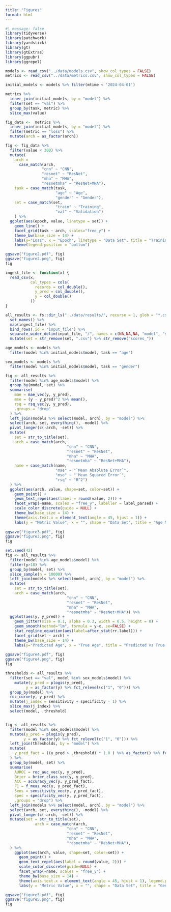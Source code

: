 ```yaml
---
title: "Figures"
format: html
---
```


```r
#| message: false
library(tidyverse)
library(patchwork)
library(yardstick)
library(gt)
library(gtExtras)
library(ggpubr)
library(ggrepel)

models <- read_csv("../data/models.csv", show_col_types = FALSE)
metrics <- read_csv("../data/metrics.csv", show_col_types = FALSE)

initial_models <- models %>% filter(mtime < '2024-04-01')
```

```r
metrics %>%
  inner_join(initial_models, by = "model") %>%
  filter(set == "val") %>%
  group_by(task, metric) %>%
  slice_max(value)
```
```r
fig_data <-  metrics %>%
  inner_join(initial_models, by = "model") %>%
  filter(metric == "loss") %>%
  mutate(arch = as_factor(arch))

fig <- fig_data %>%
  filter(value < 300) %>%
  mutate(
    arch =
      case_match(arch,
                "cnn" ~ "CNN",
                "resnet" ~ "ResNet",
                "mha" ~ "MHA",
                "resnetmha" ~ "ResNet+MHA"),
    task = case_match(task,
                      "age" ~ "Age",
                      "gender" ~ "Gender"),
    set = case_match(set,
                      "train" ~ "Training",
                      "val" ~ "Validation")
    ) %>%
  ggplot(aes(epoch, value, linetype = set)) +
    geom_line() + 
    facet_grid(task ~ arch, scales="free_y") +
    theme_bw(base_size = 14) +
    labs(y="Loss", x = "Epoch", linetype = "Data Set", title = "Training and Validation Losses by Model and Task") +
    theme(legend.position = "bottom")

ggsave("figure2.pdf", fig)
ggsave("figure2.png", fig)
fig
```




```r
ingest_file <- function(x) {
  read_csv(x,
           col_types = cols(
             records = col_double(),
             y_pred = col_double(),
             y = col_double()
           ))
}

all_results <- fs::dir_ls("../data/results/", recurse = 1, glob = "*.csv") %>%
  set_names() %>%
  map(ingest_file) %>%
  bind_rows(.id = "input_file") %>%
  separate_wider_delim(input_file, "/", names = c(NA,NA,NA, "model", "set")) %>%
  mutate(set = str_remove(set, ".csv") %>% str_remove("scores_"))
```

```r
age_models <- models %>%
  filter(model %in% initial_models$model, task == "age")

sex_models <- models %>%
  filter(model %in% initial_models$model, task == "gender")

fig <- all_results %>%
  filter(model %in% age_models$model) %>%
  group_by(model, set) %>%
  summarise(
    mae = mae_vec(y, y_pred),
    mse = (y - y_pred)^2 %>% mean(),
    rsq = rsq_vec(y, y_pred),
    .groups = "drop"
  ) %>%
  left_join(models %>% select(model, arch), by = "model") %>%
  select(arch, set, everything(), -model) %>%
  pivot_longer(c(-arch, -set)) %>%
  mutate(
    set = str_to_title(set),
    arch = case_match(arch, 
                           "cnn" ~ "CNN", 
                           "resnet" ~ "ResNet", 
                           "mha" ~ "MHA", 
                           "resnetmha" ~ "ResNet+MHA"),
    name = case_match(name,
                      "mae" ~ "`Mean Absolute Error`",
                      "mse" ~ "`Mean Squared Error`",
                      "rsq" ~ "R^2")                 
  ) %>%
  ggplot(aes(arch, value, shape=set, color=set)) + 
    geom_point() + 
    geom_text_repel(aes(label = round(value, 2))) +
    facet_wrap(~name, scales = "free_y", labeller = label_parsed) +
    scale_color_discrete(guide = NULL) + 
    theme_bw(base_size = 14) +
    theme(axis.text.x = element_text(angle = 45, hjust = 1)) +
    labs(y = "Metric Value", x = "", shape = "Data Set", title = "Age Model Performance by Metric and Task")
  
ggsave("figure3.pdf", fig)
ggsave("figure3.png", fig)
fig
```

```r
set.seed(42)
fig <- all_results %>%
  filter(model %in% age_models$model) %>%
  filter(y>18) %>%
  group_by(model, set) %>%
  slice_sample(n = 10000) %>%
  left_join(models %>% select(model, arch), by = "model") %>%
  mutate(
    set = str_to_title(set),
    arch = case_match(arch, 
                           "cnn" ~ "CNN", 
                           "resnet" ~ "ResNet", 
                           "mha" ~ "MHA", 
                           "resnetmha" ~ "ResNet+MHA")) %>%
  ggplot(aes(y, y_pred)) + 
    geom_jitter(size = 0.1, alpha = 0.3, width = 0.5, height = 0) +
    geom_smooth(method="lm", formula = y~x, se=FALSE) +
    stat_regline_equation(aes(label=after_stat(rr.label))) + 
    facet_grid(set ~ arch) +
    theme_bw(base_size = 14) +
    labs(y="Predicted Age", x = "True Age", title = "Predicted vs True Age by Model and Data Set")
  
ggsave("figure4.pdf", fig)
ggsave("figure4.png", fig)
fig
```


```r
thresholds <- all_results %>%
  filter(set == "val", model %in% sex_models$model) %>%
    mutate(y_pred = plogis(y_pred), 
         y = as_factor(y) %>% fct_relevel(c("1", "0"))) %>%
  group_by(model) %>%
  roc_curve(y, y_pred) %>%
  mutate(j_index = sensitivity + specificity - 1) %>%
  slice_max(j_index) %>%
  select(model, .threshold)


fig <- all_results %>%
  filter(model %in% sex_models$model) %>%
  mutate(y_pred = plogis(y_pred),
        y = as_factor(y) %>% fct_relevel(c("1", "0"))) %>%
  left_join(thresholds, by = "model") %>%
  mutate(
    y_pred_fact = ((y_pred > .threshold) * 1.0 ) %>% as_factor() %>% fct_relevel(c("1", "0"))
  ) %>%
  group_by(model, set) %>%
  summarise(
    AUROC = roc_auc_vec(y, y_pred),
    Brier = brier_class_vec(y, y_pred),
    ACC = accuracy_vec(y, y_pred_fact),
    F1 = f_meas_vec(y, y_pred_fact),
    Sens = sensitivity_vec(y, y_pred_fact),
    Spec = specificity_vec(y, y_pred_fact),
    .groups = "drop") %>%
  left_join(models %>% select(model, arch), by = "model") %>%
  select(arch, set, everything(), -model) %>%
  pivot_longer(c(-arch, -set)) %>%
  mutate(set = str_to_title(set),
             arch = case_match(arch, 
                           "cnn" ~ "CNN", 
                           "resnet" ~ "ResNet", 
                           "mha" ~ "MHA", 
                           "resnetmha" ~ "ResNet+MHA"),
  ) %>%
    ggplot(aes(arch, value, shape=set, color=set)) + 
      geom_point() +
      geom_text_repel(aes(label = round(value, 2))) +
      scale_color_discrete(guide=NULL) + 
      facet_wrap(~name, scales = "free_y") +
      theme_bw(base_size = 14) +
      theme(axis.text.x = element_text(angle = 45, hjust = 1), legend.position = "bottom") +
      labs(y = "Metric Value", x = "", shape = "Data Set", title = "Gender Model Performance by Metric and Task")

ggsave("figure5.pdf", fig)
ggsave("figure5.png", fig)
fig
```











